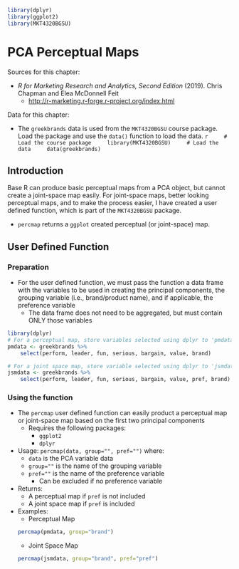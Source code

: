 ```r
library(dplyr)
library(ggplot2)
library(MKT4320BGSU)
```

# PCA Perceptual Maps

Sources for this chapter:

* *R for Marketing Research and Analytics, Second Edition* (2019). Chris Chapman and Elea McDonnell Feit
    * [http://r-marketing.r-forge.r-project.org/index.html](http://r-marketing.r-forge.r-project.org/index.html)

Data for this chapter:

* The `greekbrands` data is used from the `MKT4320BGSU` course package. Load the package and use the `data()` function to load the data.
    ```r
    # Load the course package
    library(MKT4320BGSU)
    # Load the data
    data(greekbrands)
    ```

## Introduction

Base R can produce basic perceptual maps from a PCA object, but cannot create a joint-space map easily. For joint-space maps, better looking perceptual maps, and to make the process easier, I have created a user defined function, which is part of the `MKT4320BGSU` package.

* `percmap` returns a `ggplot` created perceptual (or joint-space) map.

## User Defined Function

### Preparation

* For the user defined function, we must pass the function a data frame with the variables to be used in creating the principal components, the grouping variable (i.e., brand/product name), and if applicable, the preference variable
    * The data frame does not need to be aggregated, but must contain ONLY those variables
    
```r
library(dplyr)
# For a perceptual map, store variables selected using dplyr to 'pmdata'
pmdata <- greekbrands %>% 
    select(perform, leader, fun, serious, bargain, value, brand)

# For a joint space map, store variable selected using dplyr to 'jsmdata'
jsmdata <- greekbrands %>%
    select(perform, leader, fun, serious, bargain, value, pref, brand)
```

### Using the function

* The `percmap` user defined function can easily product a perceptual map or joint-space map based on the first two principal components
    * Requires the following packages:
        * `ggplot2`
        * `dplyr`
* Usage: `percmap(data, group="", pref="")` where:
    * `data` is the PCA variable data
    * `group=""` is the name of the grouping variable
    * `pref=""` is the name of the preference variable
        * Can be excluded if no preference variable
* Returns:
    * A perceptual map if `pref` is not included
    * A joint space map if `pref` is included
* Examples:
    * Perceptual Map
    ```r
    percmap(pmdata, group="brand")
    ```
    * Joint Space Map
    ```r
    percmap(jsmdata, group="brand", pref="pref")
    ```
